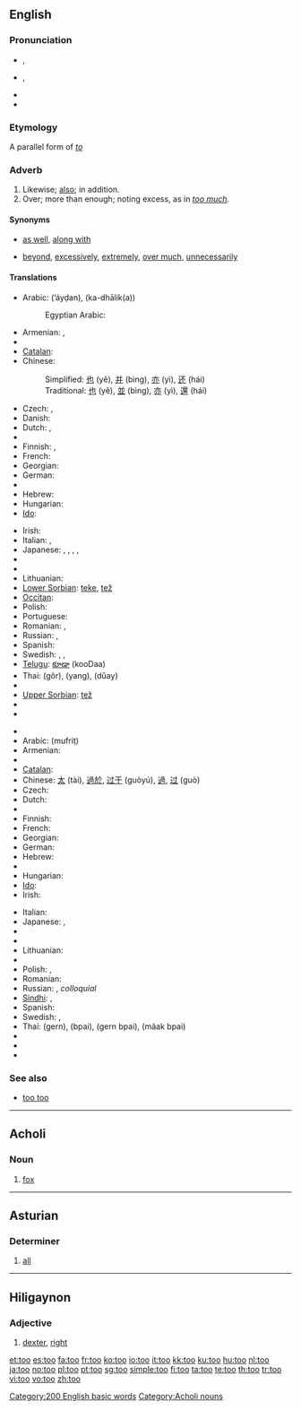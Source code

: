 {{also|to|töö|Tōō}}
==English==

{{rank|well|many|work|127|too|every|think|life}}

===Pronunciation===
* {{a|UK}} {{IPA|/tuː/}}, {{SAMPA|/tu:/}}
* {{a|US}} {{IPA|/tu/}}, {{SAMPA|/tu/}}
* {{audio|en-us-too.ogg|Audio (US)}}
* {{homophones|two|to}}

===Etymology===
A parallel form of ''[[to]]''

===Adverb===
{{infl|en|adverb}}

# Likewise; [[also]]; in addition.
# Over; more than enough; noting excess, as in ''[[too much]].''

====Synonyms====
* {{sense|likewise, also}} [[as well]], [[along with]]
* {{sense|over, more than enough}} [[beyond]], [[excessively]], [[extremely]], [[over much]], [[unnecessarily]]

====Translations====
{{trans-top|Likewise}}
* Arabic: {{Arab|[[أيضاً]]}} (ʼáyḍan), {{Arab|[[كذلك]]}} (ka-dhālik(a))
*: Egyptian Arabic: {{tø|arz|كمان|tr=kamaan|sc=Arab|xs=Egyptian Arabic}}
* Armenian: {{t-|hy|նաև|tr=naev|sc=Armn|xs=Armenian}}, {{t-|hy|նույնպես|tr=nuynpes|sc=Armn|xs=Armenian}}
* {{trreq|Basque}}
* [[Catalan]]: {{t+|ca|també}}
* Chinese:
*: Simplified: [[也]] (yě), [[并]] (bìng), [[亦]] (yì), [[还]] (hái)
*: Traditional: [[也]] (yě), [[並]] (bìng), [[亦]] (yì), [[還]] (hái)
* Czech: {{t+|cs|také}}, {{t+|cs|též}}
* Danish: {{t+|da|ligeså}}
* Dutch: {{t+|nl|ook}}, {{t+|nl|eveneens}}
* {{trreq|Esperanto}}
* Finnish: {{t+|fi|myös}}, {{t+|fi|-kin}}
* French: {{t+|fr|aussi}}
* Georgian: {{t|ka|აგრეთვე|tr=agret‘ve|xs=Georgian}}
* German: {{t+|de|auch}}
* {{trreq|Greek}}
* Hebrew: {{t-|he|גם כן|tr=gam ken|sc=Hebr}}
* Hungarian: {{t+|hu|is}}
* [[Ido]]: {{t+|io|anke|xs=Ido}}
{{trans-mid}}
* Irish: {{t|ga|freisin|xs=Irish}}
* Italian: {{t+|it|anche}}, {{t+|it|pure}}
* Japanese: {{t+|ja|も|tr=mo|sc=Jpan}}, {{t-|ja|また|tr=mata|sc=Jpan}}, {{t-|ja|さらに|tr=sara-ni|sc=Jpan}}, , {{t-|ja|にも|tr=nimo|sc=Jpan}}
* {{trreq|Korean}}
* {{trreq|Latvian}}
* Lithuanian: {{t|lt|taip pat}}
* [[Lower Sorbian]]: [[teke]], [[tež]]
* [[Occitan]]: {{t+|oc|tanben|xs=Occitan}}
* Polish: {{t+|pl|też}}
* Portuguese: {{t+|pt|também}}
* Romanian: {{t-|ro|şi}}, {{t+|ro|deasemenea}}
* Russian: {{t+|ru|также|tr=tákže|sc=Cyrl}}, {{t+|ru|тоже|tr=tóže|sc=Cyrl}}
* Spanish: {{t+|es|también}}
* Swedish: {{t+|sv|också}}, {{t+|sv|även}}, {{t+|sv|med}}
* [[Telugu]]: [[కూడా]] (kooDaa)
* Thai: {{Thai|[[ก็]]}} (gôr), {{Thai|[[ยัง]]}} (yang), {{Thai|[[ด้วย]]}} (dûay)
* {{trreq|Turkish}}
* [[Upper Sorbian]]: [[tež]]
* {{trreq|Vietnamese}}
* {{trreq|Welsh}}
{{trans-bottom}}

{{trans-top|more than enough; ''as too much''}}
* {{trreq|Albanian}}
* Arabic: {{Arab|[[مفرط]]}} (mufriṭ)
* Armenian: {{t-|hy|չափազանց|tr=čap'azanc'|sc=Armn|xs=Armenian}}
* {{trreq|Basque}}
* [[Catalan]]: {{t+|ca|massa}}
* Chinese: [[太]] (tài), [[過於]], [[过于]] (guòyú), [[過]], [[过]] (guò)
* Czech: {{t+|cs|příliš}}
* Dutch: {{t+|nl|te}}
* {{trreq|Esperanto}}
* Finnish: {{t+|fi|liian}}
* French: {{t+|fr|trop}}
* Georgian: {{t|ka|ცოტ-ცოტაობითო|tr=tsot-tsotaobit‘o|xs=Georgian}}
* German: {{t+|de|zu}}
* Hebrew: {{t-|he|מדי|tr=miday|sc=Hebr}}
* {{trreq|Hindi}}
* Hungarian: {{t+|hu|túl}}
* [[Ido]]: {{t+|io|tro|xs=Ido}}
* Irish: {{t|ga|ró-|xs=Irish}}
{{trans-mid}}
* Italian: {{t+|it|troppo}}
* Japanese: {{t-|ja|過ぎ|tr=sugi|sc=Jpan}}, {{t-|ja|過ぎる|tr=sugiru|sc=Jpan}}
* {{trreq|Korean}}
* {{trreq|Latvian}}
* Lithuanian: {{t|lt|per}}
* {{trreq|Old English}}
* Polish: {{t+|pl|zbyt}}, {{t+|pl|za}}
* Romanian: {{t-|ro|prea}}
* Russian: {{t+|ru|слишком|tr=slíškom|sc=Cyrl}}, {{t+|ru|чересчур|tr=čeresčúr|sc=Cyrl}} ''colloquial''
* [[Sindhi]]: {{sd-Arab|[[هيڪاندو]]}} {{m}}, {{sd-Arab|[[هيڪاندو]]}} {{f}}
* Spanish: {{t-|es|demasiado}}
* Swedish: {{t+|sv|alltför}}, {{t+|sv|för}}
* Thai: {{Thai|[[เกิน]]}} (gern), {{Thai|[[ไป]]}} (bpai), {{Thai|[[เกินไป]]}} (gern bpai), {{Thai|[[มากไป]]}} (mâak bpai)
* {{trreq|Turkish}}
* {{trreq|Vietnamese}}
* {{trreq|Welsh}}
{{trans-bottom}}

===See also===
* [[too too]] <!--a duplication used to signify great excess-->

[[Category:200 English basic words]]

----

==Acholi==

===Noun===
{{infl|ach|noun}}

# [[fox]]

[[Category:Acholi nouns]]

----

==Asturian==

===Determiner===
{{infl|ast|determiner form|g=n|masculine|tou|feminine|toa|masculine plural|toos|feminine plural|toes}}

# [[all]]

----

==Hiligaynon==

===Adjective===
{{infl|hil|adjective|head=toó}}

# [[dexter]], [[right]]

[[et:too]]
[[es:too]]
[[fa:too]]
[[fr:too]]
[[ko:too]]
[[io:too]]
[[it:too]]
[[kk:too]]
[[ku:too]]
[[hu:too]]
[[nl:too]]
[[ja:too]]
[[no:too]]
[[pl:too]]
[[pt:too]]
[[sg:too]]
[[simple:too]]
[[fi:too]]
[[ta:too]]
[[te:too]]
[[th:too]]
[[tr:too]]
[[vi:too]]
[[vo:too]]
[[zh:too]]